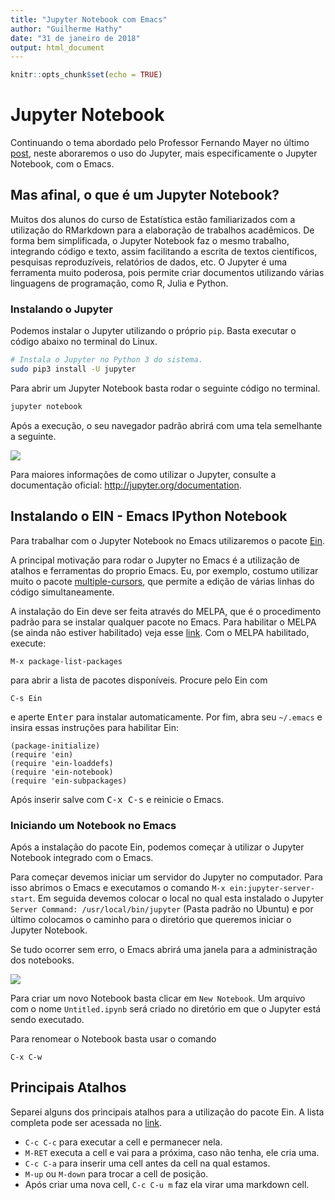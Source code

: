 ```yaml
---
title: "Jupyter Notebook com Emacs"
author: "Guilherme Hathy"
date: "31 de janeiro de 2018"
output: html_document
---
```


```r
knitr::opts_chunk$set(echo = TRUE)
```

# Jupyter Notebook

Continuando o tema abordado pelo Professor Fernando Mayer no último
[post](http://blog.leg.ufpr.br/archives/363), neste aboraremos o uso
do Jupyter, mais especificamente o Jupyter Notebook, com o
Emacs.

## Mas afinal, o que é um Jupyter Notebook?

Muitos dos alunos do curso de Estatística estão familiarizados com a
utilização do RMarkdown para a elaboração de trabalhos acadêmicos.
De forma bem simplificada, o Jupyter Notebook faz o mesmo trabalho,
integrando código e texto, assim facilitando a escrita de textos
científicos, pesquisas reproduzíveis, relatórios de dados, etc.
O Jupyter é uma ferramenta muito poderosa, pois permite criar
documentos utilizando várias linguagens de programação, como R, Julia e Python.

### Instalando o Jupyter

Podemos instalar o Jupyter utilizando o próprio `pip`.
Basta executar o código abaixo no terminal do Linux.

```sh
# Instala o Jupyter no Python 3 do sistema.
sudo pip3 install -U jupyter
```

Para abrir um Jupyter Notebook basta rodar o seguinte código no
terminal.

``` sh
jupyter notebook
```

Após a execução, o seu navegador padrão abrirá com uma tela semelhante
a seguinte.

<!--
Instale o Shutter (`sudo apt-get install shutter`) para tirar
screenshots de aplicações. No Shutter você pode escolher apenas a janela
de uma aplicação, evitanto assim a necessidade de cortar a imagem para
remover áreas em branco o que exibam outras aplicações indesejadas.
-->

![](img/jupyter.png)

Para maiores informações de como utilizar o Jupyter, consulte a
documentação oficial: <http://jupyter.org/documentation>.

## Instalando o EIN - Emacs IPython Notebook

Para trabalhar com o Jupyter Notebook no Emacs utilizaremos o pacote
[Ein](https://tkf.github.io/emacs-ipython-notebook/).

A principal motivação para rodar o Jupyter no Emacs é a utilização de
atalhos e ferramentas do proprio Emacs. Eu, por exemplo, costumo utilizar
muito o pacote [multiple-cursors](https://github.com/magnars/multiple-cursors.el),
que permite a edição de várias linhas do código simultaneamente.

A instalação do Ein deve ser feita através do MELPA, que é o
procedimento padrão para se instalar qualquer pacote no Emacs. Para
habilitar o MELPA (se ainda não estiver habilitado) veja esse
[link](https://www.emacswiki.org/emacs/MELPA). Com o MELPA habilitado, execute:

```
M-x package-list-packages
```

para abrir a lista de pacotes disponíveis. Procure pelo Ein
com

```
C-s Ein
```

e aperte <kbd>Enter</kbd> para instalar automaticamente. Por fim,
abra seu `~/.emacs` e insira essas instruções para habilitar Ein:

```
(package-initialize)
(require 'ein)
(require 'ein-loaddefs)
(require 'ein-notebook)
(require 'ein-subpackages)
```

Após inserir salve com <kbd>C-x C-s</kbd> e reinicie o Emacs.

### Iniciando um Notebook no Emacs

Após a instalação do pacote Ein, podemos começar à utilizar o Jupyter
Notebook integrado com o Emacs.

Para começar devemos iniciar um servidor do Jupyter no computador.
Para isso abrimos o Emacs e executamos o comando `M-x ein:jupyter-server-start`.
Em seguida devemos colocar o local no qual esta instalado o Jupyter `Server Command:
/usr/local/bin/jupyter` (Pasta padrão no Ubuntu) e por último colocamos
o caminho para o diretório que queremos iniciar o Jupyter Notebook.

Se tudo ocorrer sem erro, o Emacs abrirá uma janela para a administração dos notebooks.

![](img/emacs.png)

Para criar um novo Notebook basta clicar em `New Notebook`. Um arquivo com o nome `Untitled.ipynb`
será criado no diretório em que o Jupyter está sendo executado.

Para renomear o Notebook basta usar o comando

```
C-x C-w
```

## Principais Atalhos

Separei alguns dos principais atalhos para a utilização do pacote Ein.
A lista completa pode ser acessada no [link](https://tkf.github.io/emacs-ipython-notebook/#commands-keybinds).

  - `C-c C-c` para executar a cell e permanecer nela.
  - `M-RET` executa a cell e vai para a próxima, caso não tenha, ele cria uma.
  - `C-c C-a` para inserir uma cell antes da cell na qual estamos.
  - `M-up` ou `M-down` para trocar a cell de posição.
  - Após criar uma nova cell, `C-c C-u m` faz ela virar uma markdown cell.
